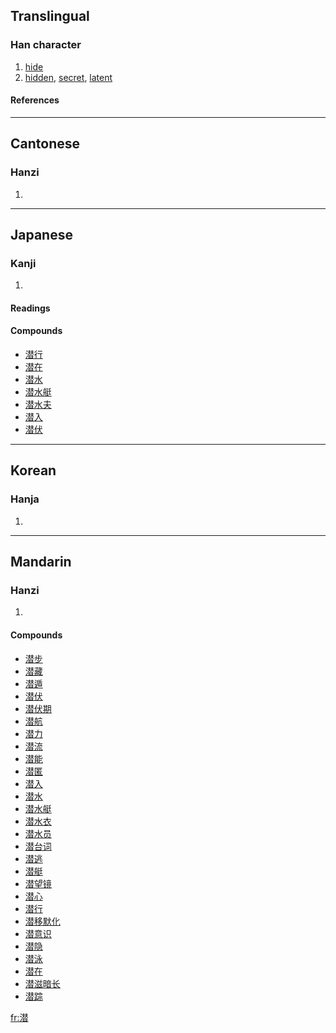 {{see|潛}}

==Translingual==
===Han character===
{{Han char|rn=85|rad=水|as=12|sn=15|four=|canj=水手人日 (EQOA)}}
# [[hide]]
# [[hidden]], [[secret]], [[latent]]
====References====
{{Han ref|kx=0649.100|dkj=18241|dj=1059.050|hdz=31734.130|uh=6F5C|ud=28508}}

----
==Cantonese==
===Hanzi===
{{yue-hanzi|jyut=|y=chim4}}
# {{defn|Cantonese}}

----
==Japanese==
===Kanji===
{{ja-kanji|grade=c|rs=水12}}
# {{defn|Japanese}} 
====Readings====
{{ja-readings|on=[[せん]] (sen)|kun=[[ひそむ]] (hisomu), [[もぐる]] (moguru)}}

====Compounds====
*[[潜行]]
*[[潜在]]
*[[潜水]]
*[[潜水艇]]
*[[潜水夫]]
*[[潜入]]
*[[潜伏]]

----
==Korean==
===Hanja===
{{ko-hanja|hangeul=잠|eumhun=|rv=jam|mr=cham|y=cam}}
# {{defn|Korean}}

----
==Mandarin==
===Hanzi===
{{cmn-hanzi|tra=潛|pin=[[qián]] ([[qian2]])|wg=ch'ien<sup>2</sup>}}
# {{defn|Mandarin}}

====Compounds====
*[[潜步]]
*[[潜藏]]
*[[潜遁]]
*[[潜伏]]
*[[潜伏期]]
*[[潜航]]
*[[潜力]]
*[[潜流]]
*[[潜能]]
*[[潜匿]]
*[[潜入]]
*[[潜水]]
*[[潜水艇]]
*[[潜水衣]]
*[[潜水员]]
*[[潜台词]]
*[[潜逃]]
*[[潜艇]]
*[[潜望镜]]
*[[潜心]]
*[[潜行]]
*[[潜移默化]]
*[[潜意识]]
*[[潜隐]]
*[[潜泳]]
*[[潜在]]
*[[潜滋暗长]]
*[[潜踪]]

[[fr:潜]]